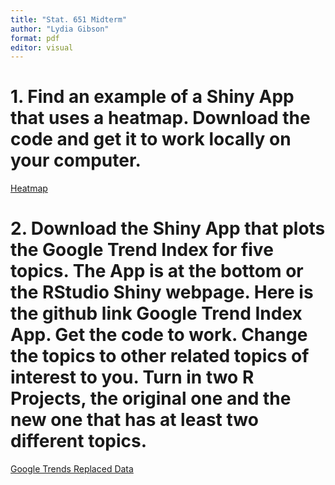 ```yaml
---
title: "Stat. 651 Midterm"
author: "Lydia Gibson"
format: pdf
editor: visual
---
```


# 1. Find an example of a Shiny App that uses a heatmap. Download the code and get it to work locally on your computer.

[Heatmap](https://lgibson7.shinyapps.io/Problem1/)

# 2. Download the Shiny App that plots the Google Trend Index for five topics. The App is at the bottom or the RStudio Shiny webpage. Here is the github link Google Trend Index App. Get the code to work. Change the topics to other related topics of interest to you. Turn in two R Projects, the original one and the new one that has at least two different topics.

[Google Trends Replaced Data](https://lgibson7.shinyapps.io/Comics/)
